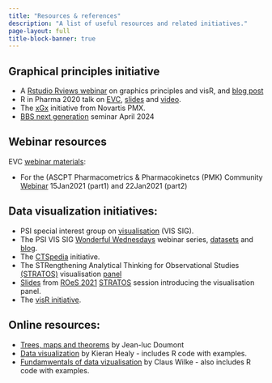 ```yaml
---
title: "Resources & references"
description: "A list of useful resources and related initiatives."
page-layout: full
title-block-banner: true
---
```



## Graphical principles initiative

* A [Rstudio Rviews webinar](https://resources.rstudio.com/webinars/effective-visualizations-for-data-driven-decisions) on graphics principles and visR, and [blog post](https://blog.rstudio.com/2020/04/16/effective-visualizations-for-credible-data-driven-decision-making/)
* R in Pharma 2020 talk on [EVC](assets/EVC_Magnusson_RPharma2020.pdf), [slides](assets/EVC_Magnusson_RPharma2020.pdf) and [video](https://www.youtube.com/watch?v=TNMC-Ota29g&list=PLMtxz1fUYA5DSpVzwR7bT37IZqCT4SH5a&index=4).
* The [xGx](https://opensource.nibr.com/xgx/) initiative from Novartis PMX.
* [BBS next generation](assets/EVC-Baillie-BBS-17April2024.pptx) seminar April 2024

## Webinar resources

EVC [webinar materials](https://github.com/GraphicsPrinciples/webinar):

* For the (ASCPT Pharmacometrics & Pharmacokinetcs (PMK) Community [Webinar](https://www.ascpt.org/Member-Services/Member-Tools/Webinar-Resources) 15Jan2021 (part1) and 22Jan2021 (part2) 

## Data visualization initiatives:

* PSI special interest group on [visualisation](https://www.psiweb.org/sigs-special-interest-groups/visualisation) (VIS SIG).
* The PSI VIS SIG [Wonderful Wednesdays](https://www.psiweb.org/sigs-special-interest-groups/visualisation/welcome-to-wonderful-wednesdays) webinar series, [datasets](https://github.com/VIS-SIG/Wonderful-Wednesdays) and [blog](https://vis-sig.github.io/blog/).
* The [CTSpedia](https://www.ctspedia.org/do/view/CTSpedia) initiative. 
* The STRengthening Analytical Thinking for Observational Studies [(STRATOS)](https://www.stratos-initiative.org/) visualisation [panel](https://www.stratos-initiative.org/node/61) 
* [Slides](assets/ROeS-SRATOS-Baillie-10Sept2021.pdf) from [ROeS 2021](http://datascience.sbg.ac.at/ROeS2021/) [STRATOS](https://www.stratos-initiative.org/) session introducing the visualisation panel. 
* The [visR initiative](https://openpharma.github.io/visR).

## Online resources:

* [Trees, maps and theorems](https://www.principiae.be/book/) by Jean-luc Doumont
* [Data visualization](https://socviz.co/) by Kieran Healy - includes R code with examples.
* [Fundamwentals of data vizualisation](https://serialmentor.com/dataviz/) by Claus Wilke - also includes R code with examples.

